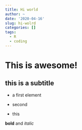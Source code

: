 ```yaml
---
title: Hi world
author: ~
date: '2020-04-16'
slug: hi-wolrd
categories: []
tags:
  - R
  - coding
---
```

# This is awesome! 

## this is a subtitle

- a first element

- second

* this

**bold** and *italic*